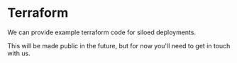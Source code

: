 # Terraform

We can provide example terraform code for siloed deployments.

This will be made public in the future, but for now you'll need to get in touch with us.
